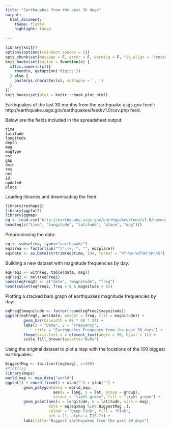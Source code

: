 ```yaml
---
title: "Earthquakes from the past 30 days"
output:
  html_document:
    theme: flatly
    highlight: tango
    
---
```



```r
library(knitr)
options(options(reindent.spaces = 2))
opts_chunk$set(message = F, error = F, warning = F, fig.align = 'center', dpi = 100, tidy = F, cache = F, cache.path = '.cache/', fig.width=8, fig.path = 'figure/')
knit_hooks$set(inline = function(x) {
  if(is.numeric(x)){ 
    round(x, getOption('digits'))
  } else {
    paste(as.character(x), collapse = ', ')
  }
})
knit_hooks$set(plot = knitr:::hook_plot_html)
```


Earthquakes of the last 30 months from the earthquake.usgs.gov feed : http://earthquake.usgs.gov/earthquakes/feed/v1.0/csv.php feed. 


Below are the fields included in the spreadsheet output:

    time
    latitude
    longitude
    depth
    mag
    magType
    nst
    gap
    dmin
    rms
    net
    id
    updated
    place

Loading libraries and downloading the feed:
```r
library(reshape2)
library(ggplot2)
library(ggmap)
eq <- read.csv("http://earthquake.usgs.gov/earthquakes/feed/v1.0/summary/all_month.csv", as.is = T)
head(eq[c("time", "longitude", "latitude", "place", "mag")])
```

Preprocessing the data:
```r
eq <- subset(eq, type=="earthquake")
eq$area <- factor(sub("^[^,]+, ", "", eq$place))
eq$date <- as.Date(strtrim(eq$time, 19), format = "%Y-%m-%dT%H:%M:%S")
```

Building a new dataset with magnitude frequencies by day:
```r
eqFreq1 <- with(eq, table(date, mag))
eqFreq2 <- melt(eqFreq1)
names(eqFreq2) <- c("date", "magnitude", "freq")
head(subset(eqFreq2, freq > 0 & magnitude > 0))
```

Plotting a stacked bars graph of earthquakes magnitude frequencies by day:
```r
eqFreq2$magnitude <- factor(round(eqFreq2$magnitude))
ggplot(eqFreq2, aes(date, weight = freq, fill = magnitude)) +
        geom_bar(binwidth = 60 * 60 * 24) +
        labs(x = "Date", y = "Frequency", 
             title = "Earthquakes Frequency from the past 30 days") +
        theme(axis.text.x = element_text(angle = 90, hjust = 1)) +
        scale_fill_brewer(palette="BuPu")
```

Using the original dataset to plot a map with the locations of the 100 biggest earthquakes:
```r
BiggestMag <- tail(sort(eq$mag), n=100)
#Plotting
library(maps)
world_map <- map_data("world")
ggplot() + coord_fixed() + xlab("") + ylab("") +
        geom_polygon(data = world_map, 
                     aes(x = long, y = lat, group = group), 
                     colour = "light green", fill = "light green") +
        geom_point(aes(x = longitude, y = latitude, size = mag),
                   data = eq[eq$mag %in% BiggestMag ,], 
                   colour = "Deep Pink", fill = "Pink", 
                   pch = 21, alpha = I(0.7)) +
        labs(title="Biggest earthquakes from the past 30 days")
```
